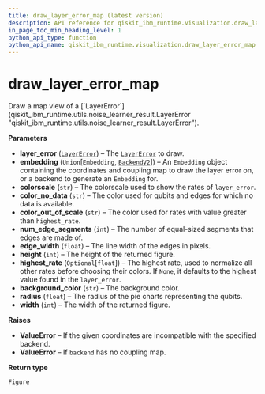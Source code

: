 ```yaml
---
title: draw_layer_error_map (latest version)
description: API reference for qiskit_ibm_runtime.visualization.draw_layer_error_map in the latest version of qiskit-ibm-runtime
in_page_toc_min_heading_level: 1
python_api_type: function
python_api_name: qiskit_ibm_runtime.visualization.draw_layer_error_map
---
```


<span id="draw-layer-error-map" />

# draw\_layer\_error\_map

<Function id="qiskit_ibm_runtime.visualization.draw_layer_error_map" isDedicatedPage={true} github="https://github.com/Qiskit/qiskit-ibm-runtime/tree/stable/0.33/qiskit_ibm_runtime/visualization/draw_layer_error.py#L30-L264" signature="draw_layer_error_map(layer_error, embedding, colorscale='Bluered', color_no_data='lightgray', color_out_of_scale='lightgreen', num_edge_segments=16, edge_width=4, height=500, highest_rate=None, background_color='white', radius=0.25, width=800)">
  Draw a map view of a [`LayerError`](qiskit_ibm_runtime.utils.noise_learner_result.LayerError "qiskit_ibm_runtime.utils.noise_learner_result.LayerError").

  **Parameters**

  *   **layer\_error** ([`LayerError`](qiskit_ibm_runtime.utils.noise_learner_result.LayerError "qiskit_ibm_runtime.utils.noise_learner_result.LayerError")) – The [`LayerError`](qiskit_ibm_runtime.utils.noise_learner_result.LayerError "qiskit_ibm_runtime.utils.noise_learner_result.LayerError") to draw.
  *   **embedding** (`Union`\[`Embedding`, [`BackendV2`](/api/qiskit/qiskit.providers.BackendV2 "(in Qiskit v1.2)")]) – An `Embedding` object containing the coordinates and coupling map to draw the layer error on, or a backend to generate an `Embedding` for.
  *   **colorscale** (`str`) – The colorscale used to show the rates of `layer_error`.
  *   **color\_no\_data** (`str`) – The color used for qubits and edges for which no data is available.
  *   **color\_out\_of\_scale** (`str`) – The color used for rates with value greater than `highest_rate`.
  *   **num\_edge\_segments** (`int`) – The number of equal-sized segments that edges are made of.
  *   **edge\_width** (`float`) – The line width of the edges in pixels.
  *   **height** (`int`) – The height of the returned figure.
  *   **highest\_rate** (`Optional`\[`float`]) – The highest rate, used to normalize all other rates before choosing their colors. If `None`, it defaults to the highest value found in the `layer_error`.
  *   **background\_color** (`str`) – The background color.
  *   **radius** (`float`) – The radius of the pie charts representing the qubits.
  *   **width** (`int`) – The width of the returned figure.

  **Raises**

  *   **ValueError** – If the given coordinates are incompatible with the specified backend.
  *   **ValueError** – If `backend` has no coupling map.

  **Return type**

  `Figure`
</Function>

